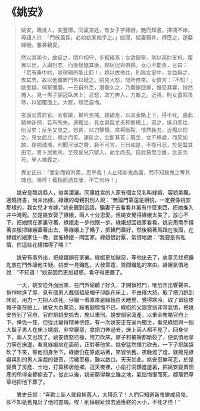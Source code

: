 # 《姚安》

> 姚安，臨洮人，美豐標。同裏宮姓，有女子字綠娥，艷而知書，擇偶不嫁。母語人曰：「門族風採，必如姚某始字之。」姚聞，給妻窺井，擠墮之，遂娶綠娥。雅甚親愛。
>
> 然以其美也，故疑之。閉戶相守，步輒綴焉；女欲歸寧，則以兩肘支袍，覆翼以出，入輿封志，而後馳隨其後，越宿促與俱歸。女心不能善，忿曰：「若有桑中約，豈瑣瑣所能止耶！」姚以故他往，則扃女室中，女益厭之，俟其去，故以他鑰置門外以疑之。姚見大怒，問所自來。女憤言：「不知！」姚愈疑，伺察彌嚴。一日自外至，潛聽久之，乃開鎖啟扉，惟恐其響，悄然掩入。見一男子貂冠臥床上，忿怒，取刀奔入，力斬之。近視，則女晝眠畏寒，以貂覆面上。大駭，頓足自悔。
>
> 宮翁忿質於官。官收姚，褫衿苦械。姚破產，以具金賂上下，得不死。由此精神迷惘，若有所失。適獨坐，見女與髯丈夫狎褻榻上，惡之，操刃而往，則沒矣；反坐又見之。怒甚，以刀擊榻，席褥斷裂。憤然執刃，近榻以伺之，見女面立，視之而笑。速斫之，立斷其首；既坐，女不移處，而笑如故。夜間滅燭，則聞淫溺之聲，褻不可言。日日如是，不復可忍，於是鬻其田宅，將卜居他所。至夜偷兒穴壁入，劫金而去。自此貧無立錐，忿恚而死。里人槁葬之。
>
> 異史氏曰：「愛新而殺其舊，忍乎哉！人止知新鬼為厲，而不知故鬼之奪其魄也。嗚呼！截指而適其屢，不亡何待！」

&emsp;&emsp;姚安是臨洮縣人，俊美瀟灑。同里姓宮的人家有個女兒名叫綠娥，容貌美豔，通曉詩書，尚未出嫁。綠娥的母親對別人說：“無論門第還是相貌，一定要像姚安那樣的，我女兒才肯嫁。”姚安聽到這話，騙妻子去看看井裏有什麼東西，把她推入井中淹死。於是姚安娶了綠娥，兩人十分恩愛。但姚安覺得綠娥太美了，放心不下，把她關在家裏守著，綠娥走一步他跟一步。綠娥想回娘家看看，姚安用兩手撐著衣服把綠娥蓋著出去，等綠娥上了轎子，把轎門蓋好，然後騎著馬跟在後面，在綠娥的娘家住一晚，就催綠娥一同回家。綠娥很討厭，氣憤地說：“我要是有私情，你這些花樣擋得了嗎？”

&emsp;&emsp;姚安有事外出，把綠娥鎖在家裏。綠娥更加厭惡，等他出去了，故意另找把鑰匙放在門外讓他生疑。姚安一見鑰匙，大發雷霆，質問鑰匙的來由。綠娥氣憤地說：“不知道！”姚安因而更加疑惑，看守得更嚴了。

&emsp;&emsp;一天，姚安從外面回來，在門外偷聽了好久，才開鎖推門，唯恐弄出響聲來，悄悄地進了屋，見有個男人戴個貂皮帽子仰臥在床上，不由得大怒，取了把刀跑到床前，用力一刀把人砍死。仔細一看原來是綠娥白天睡覺，覺得寒冷，取了頂貂皮帽子罩在臉上。姚安大為驚恐，跺著腳懊悔不已。綠娥的父親宮翁非常氣憤，把姚安告到了官府，官府把姚安抓去，施以重刑。姚安傾家蕩產，以重金賄賂官府上下，倖免一死，但從此變得精神恍惚。有一次姚安正在室內獨坐，看見綠娥與一個大鬍子男人在床上嬉戲，非常厭惡，拿把刀奔過去，床上兩人都不見了。回身坐下，兩人又出現了。姚安憤怒已極，用刀砍床，席子和被褥都斷裂了，便氣憤地拿刀等在床邊，看見綠娥站在面前，正對著他笑。姚安猛然揮刀砍去，一下子把腦袋砍了下來，等他回身坐下，綠娥仍在原處站著，笑容依舊。夜晚熄了燈，就聽見綠娥與別的男人淫戲的聲音，污穢至極，難以啟口。天天如此，姚安忍無可忍，於是變賣了房產、土地，打算移居他鄉。這天夜裡，小偷打洞鑽進屋裏，把姚安變賣田產的所得全都偷去了。從此以後，姚安窮得無立錐之地，氣惱悔恨而死，鄰居們草草地把他下葬了。

&emsp;&emsp;異史氏說：“喜歡上新人就殺掉舊人，太殘忍了！人們只知道新鬼變成惡鬼，卻不知是舊鬼討了他的靈魂。唉！削掉腳趾頭去適應鞋的大小，不死才怪！”
